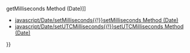 {{Page_Title}}
{{Flags}}
{{Summary_Section|Gets the milliseconds of a Date object using Universal Coordinated Time (UTC).

}}
{{JS_Syntax|Formats={{JS_Syntax_Format
|Format= dateObj.getUTCMilliseconds() }}
|Values={{JS_Syntax_Parameter
|Name=
|Required=
|Description=The required dateObj reference is a Date object.}}
}}
{{JS_Return_Value
|Description=Returns a millisecond value that can range from 0-999.}}
{{Remarks_Section
|Remarks=To get the number of milliseconds in local time, use the '''getMilliseconds''' method.
}}
{{Examples_Section
|Not_required=No
|Examples={{Single_Example
|Language=JavaScript
|Description=The following example illustrates the use of the '''getUTCMilliseconds''' method.

|Code= var date = new Date("1/1/2001");
 document.write(date.getUTCMilliseconds());
 document.write("&lt;br/&gt;");
 
 date.setMilliseconds(34);
 document.writedate.getUTCMilliseconds());
 
 // Output:
 // 0 
 // 34
}}}}
{{See_Also_Section
|Manual_links=* [[javascript/Date/getMilliseconds{{!}}getMilliseconds Method (Date)]]
* [[javascript/Date/setMilliseconds{{!}}setMilliseconds Method (Date)]]
* [[javascript/Date/setUTCMilliseconds{{!}}setUTCMilliseconds Method (Date)]]
}}
{{Topics | JS Basic}}

{{External_Attribution
|Is_CC-BY-SA=No
|Sources=MSDN
|MDN_link=
|MSDN_link=http://msdn.microsoft.com/en-us/library/ie/tkx22wzs(v=vs.94).aspx
|HTML5Rocks_link=
}}
